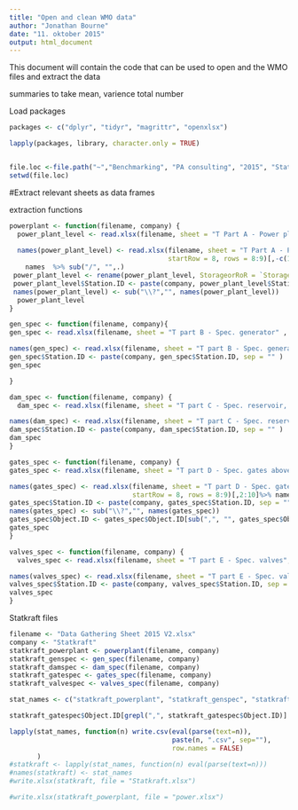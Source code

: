 ```yaml
---
title: "Open and clean WMO data"
author: "Jonathan Bourne"
date: "11. oktober 2015"
output: html_document
---
```


This document will contain the code that can be used to open and the WMO files and extract the data

summaries to take mean, varience total number

Load packages
```r

packages <- c("dplyr", "tidyr", "magrittr", "openxlsx")

lapply(packages, library, character.only = TRUE)


file.loc <-file.path("~","Benchmarking", "PA consulting", "2015", "Statkraft") #file location may be computer specific depending on network
setwd(file.loc)
```

#Extract relevant sheets as data frames

extraction functions
```r

powerplant <- function(filename, company) {
  power_plant_level <- read.xlsx(filename, sheet = "T Part A - Power plant level", startRow = 12, colNames = FALSE )
  
  names(power_plant_level) <- read.xlsx(filename, sheet = "T Part A - Power plant level" ,
                                        startRow = 8, rows = 8:9)[,-c(1,27,28)]%>% 
    names  %>% sub("/", "",.)
 power_plant_level <- rename(power_plant_level, StorageorRoR = `Storage..Run-of-river.plant`) 
 power_plant_level$Station.ID <- paste(company, power_plant_level$Station.ID, sep = "" )
 names(power_plant_level) <- sub("\\?","", names(power_plant_level))
  power_plant_level 
}

gen_spec <- function(filename, company){
gen_spec <- read.xlsx(filename, sheet = "T part B - Spec. generator" , startRow = 12, colNames = FALSE )[,1:16]

names(gen_spec) <- read.xlsx(filename, sheet = "T part B - Spec. generator" , startRow = 8, rows = 8:9)[,2:17]%>% names
gen_spec$Station.ID <- paste(company, gen_spec$Station.ID, sep = "" )
gen_spec

}

dam_spec <- function(filename, company) {
  dam_spec <- read.xlsx(filename, sheet = "T part C - Spec. reservoir, EBI", startRow = 12, colNames = FALSE )[,2:11]

names(dam_spec) <- read.xlsx(filename, sheet = "T part C - Spec. reservoir, EBI", startRow = 8, rows = 8:9)[,2:11]%>% names
dam_spec$Station.ID <- paste(company, dam_spec$Station.ID, sep = "" )
dam_spec
}

gates_spec <- function(filename, company) {
gates_spec <- read.xlsx(filename, sheet = "T part D - Spec. gates above gr", startRow = 12, colNames = FALSE )

names(gates_spec) <- read.xlsx(filename, sheet = "T part D - Spec. gates above gr", 
                               startRow = 8, rows = 8:9)[,2:10]%>% names %>% sub("/", "",.)
gates_spec$Station.ID <- paste(company, gates_spec$Station.ID, sep = "" )
names(gates_spec) <- sub("\\?","", names(gates_spec))
gates_spec$Object.ID <- gates_spec$Object.ID[sub(",", "", gates_spec$Object.ID)] # commas were causing problems with the csv import, even though they were strings.
gates_spec
}

valves_spec <- function(filename, company) {
  valves_spec <- read.xlsx(filename, sheet = "T part E - Spec. valves", startRow = 12, colNames = FALSE )

names(valves_spec) <- read.xlsx(filename, sheet = "T part E - Spec. valves", startRow = 8, rows = 8:9)[,2:6]%>% names
valves_spec$Station.ID <- paste(company, valves_spec$Station.ID, sep = "" )
valves_spec
}

```

Statkraft files
```r
filename <- "Data Gathering Sheet 2015 V2.xlsx"
company <- "Statkraft"
statkraft_powerplant <- powerplant(filename, company)
statkraft_genspec <- gen_spec(filename, company)
statkraft_damspec <- dam_spec(filename, company)
statkraft_gatespec <- gates_spec(filename, company)
statkraft_valvespec <- valves_spec(filename, company)

stat_names <- c("statkraft_powerplant", "statkraft_genspec", "statkraft_damspec", "statkraft_gatespec", "statkraft_valvespec")

statkraft_gatespec$Object.ID[grepl(",", statkraft_gatespec$Object.ID)]

lapply(stat_names, function(n) write.csv(eval(parse(text=n)), 
                                         paste(n, ".csv", sep=""), 
                                         row.names = FALSE)
       )
#statkraft <- lapply(stat_names, function(n) eval(parse(text=n)))
#names(statkraft) <- stat_names
#write.xlsx(statkraft, file = "Statkraft.xlsx")

#write.xlsx(statkraft_powerplant, file = "power.xlsx")

```
